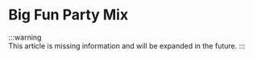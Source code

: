 # Big Fun Party Mix
:::warning	
This article is missing information and will be expanded in the future. 
:::